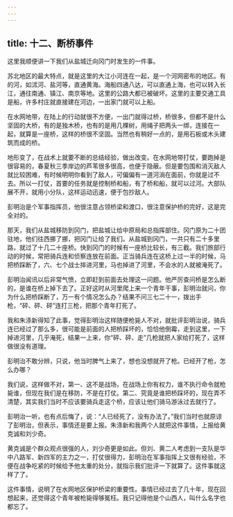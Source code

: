 ```yaml
---
---
---
```

title: 十二、断桥事件
---



这里我顺便讲一下我们从盐城迁向冈门时发生的一件事。

苏北地区的最大特点，就是这里的大江小河连在一起，是一个河网密布的地区。有的河，如沭河、盐河等，直通黄海。海船四通八达，可以直通上海，也可以转入长江，通往南通、镇江、南京等地。这里的公路大都已被破坏。这里的主要交通工具是船，许多村庄就直接建在河边，一出家门就可以上船。

在水网地带，在陆上的行动就很不方便，一出门就得过桥，桥很多，但都不是什么坚固的大桥，有的是独木桥，也有的是用几棵树，用绳子把两头一绑，连接在一起，就算是一座桥，这样的桥很不坚固。当然也有稍好一点的，是用石板或木头建筑而成的桥。

地形变了，在战术上就要不断的总结经验，做出改变。在水网地带打仗，要跑掉是很容易的，春夏秋三季岸边的芦苇很多很高，也便于隐蔽。但是要包围和消灭敌人就比较困难，有时候明明你看到了敌人，可偏偏有一道河淌在面前，你就是过不去。所以一打仗，首要的任务就是控制桥和船，有了桥和船，就可以过河。大部队展不开，就用小分队，这样运动迅速，便于包抄敌人。

彭明治是个军事指挥员，他很注意占领桥梁和渡口，很注意保护桥的完好，这是完全对的。

那天，我们从盐城移防到冈门，把盐城让给中原局和总指挥部住。冈门原为二十团驻地，他们往西挪了挪，把冈门让给了我们。从盐城到冈门，一共只有二十多里路，就过了十几二十座桥。快到冈门的时候有一座桥比较长，有三截。我们旅部行动的时候，常把骑兵连和侦察连放在前面。正当骑兵连在这桥上过一半的时候，马把桥踩断了，六、七个战士摔进河里，马也掉进了河里，不会水的人就被淹死了。

彭明治闻讯以后非常气愤，立即赶到前面去处理这一问题。他严厉查问桥是怎么断的，是谁在桥上掉下去了。正好这时从河里爬上来一个青年干事，彭明治就问，你为什么把桥踩断了，万一有个情况怎么办？结果不问三七二十一，拨出手枪，“砰、砰、砰”连打三枪，把那个青年打死了。

我和朱涤新得知了此事，觉得彭明治这样随便枪毙人不对，就批评彭明治说，骑兵连已经过了那么多，很可能是前面的人把桥踩坏的，恰恰他倒霉，走到这里，一下掉进河里，几乎淹死，结果一上来，你“砰、砰、走”几枪就把人家给打死了，这样做很没有道理。

彭明治不敢分辨，只说，他当时脾气上来了，想也没想就开了枪。已经开了枪，怎么办哪？

我们说，这样做不对，第一、这不是战场，在战场上你有权力，谁不执行命令就枪毙谁，但现在我们是在移防，不是在打仗。第二、究竟是谁把桥踩坏的，现在弄不清楚，其实我们当时不应该要骑兵走这个桥，应该让他们骑马游泳过去就行了。

彭明治一听，也有点后悔了，说：“人已经死了，没有办法了。”我们当时也就原谅了彭明治，但表示，事情还是要上报。朱涤新和我两个人就把这件事情，上报给黄克诚和刘少奇。

黄克诚是个群众观点很强的人，刘少奇更是如此。但刘、黄二人考虑到一支队是华中八路军、新四军的主力之一，打仗很得力，彭明治在军事指挥上又很有经验，不便在战争吃紧的时候给予他太重的处分，就指示我们批评一下就算了。这件事就这样了了。

这件事情，说明了在水网地区保护桥梁的重要性。事情已经过去了几十年，现在回想起来，还觉得这个青年被枪毙得够冤枉。我只记得他是个山西人，叫什么名字也都忘了。